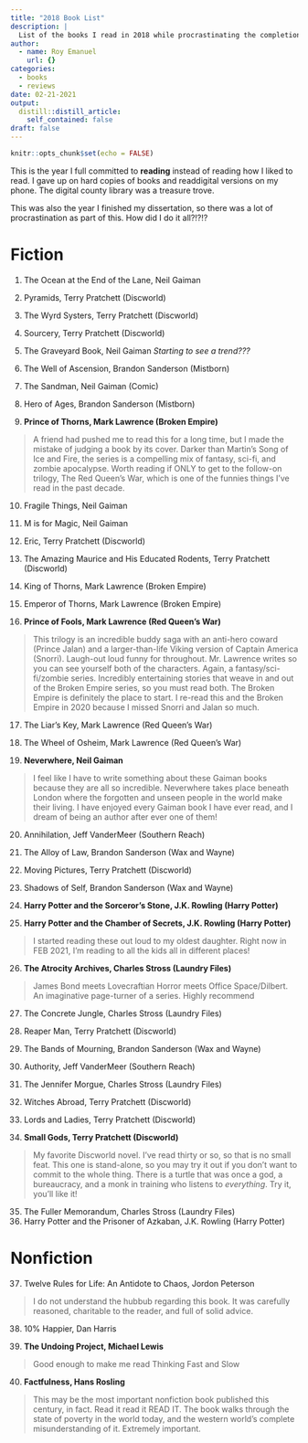 ```yaml
---
title: "2018 Book List"
description: |
  List of the books I read in 2018 while procrastinating the completion of my dissertation
author:
  - name: Roy Emanuel
    url: {}
categories:
  - books
  - reviews
date: 02-21-2021
output:
  distill::distill_article:
    self_contained: false
draft: false
---
```



```r
knitr::opts_chunk$set(echo = FALSE)
```

This is the year I full committed to **reading** instead of reading
how I liked to read. I gave up on hard copies of books and readdigital
versions on  my phone. The digital county  library was a treasure
trove. 

This was also the year I finished my dissertation, so there was a
lot of procrastination as part of this. How did I do it all?!?!?

# Fiction

(@) The Ocean at the End of the Lane, Neil Gaiman
(@) Pyramids, Terry Pratchett (Discworld)
(@) The Wyrd Systers, Terry Pratchett (Discworld)
(@) Sourcery, Terry Pratchett (Discworld)
(@) The Graveyard Book, Neil Gaiman *Starting to see a trend???*
(@) The Well of Ascension, Brandon Sanderson (Mistborn)
(@) The Sandman, Neil Gaiman (Comic)
(@) Hero of Ages, Brandon Sanderson (Mistborn)

(@) **Prince of Thorns, Mark Lawrence (Broken Empire)**

> A friend had pushed me to read this for a long time, but I made the
> mistake of judging a book by its cover. Darker than Martin's Song of
> Ice and Fire, the series is a compelling mix of fantasy, sci-fi, and
> zombie apocalypse. Worth reading if ONLY to get to the follow-on
> trilogy, The Red Queen's War, which is one of the funnies things I've
> read in the past decade. 

(@) Fragile Things, Neil Gaiman
(@) M is for Magic, Neil Gaiman
(@) Eric, Terry Pratchett (Discworld)
(@) The Amazing Maurice and His Educated Rodents, Terry Pratchett
(Discworld)
(@) King of Thorns, Mark Lawrence (Broken Empire)
(@) Emperor of Thorns, Mark Lawrence (Broken Empire)

(@) **Prince of Fools, Mark Lawrence (Red Queen's War)**

> This trilogy is an incredible buddy saga with an anti-hero coward
> (Prince Jalan) and a larger-than-life Viking version of Captain
> America (Snorri). Laugh-out loud funny for throughout. Mr. Lawrence
> writes so you can see yourself both of the characters. Again, a
> fantasy/sci-fi/zombie series. Incredibly entertaining stories that
> weave in and out of the Broken Empire series, so you must read
> both. The Broken Empire is definitely the place to start. I re-read
> this and the Broken Empire in 2020 because I missed Snorri and Jalan
> so much.

(@) The Liar's Key, Mark Lawrence (Red Queen's War)
(@) The Wheel of Osheim, Mark Lawrence (Red Queen's War)

(@) **Neverwhere, Neil Gaiman**

> I feel like I have to write something about these Gaiman books because
> they are all so incredible. Neverwhere takes place beneath London
> where the forgotten and unseen people in the world make their
> living. I have enjoyed every Gaiman book I have ever read, and I dream
> of being an author after ever one of them!

(@) Annihilation, Jeff VanderMeer (Southern Reach)
(@) The Alloy of Law, Brandon Sanderson (Wax and Wayne)
(@) Moving Pictures, Terry Pratchett (Discworld)
(@) Shadows of Self, Brandon Sanderson (Wax and Wayne)

(@) **Harry Potter and the Sorceror's Stone, J.K. Rowling (Harry Potter)**
(@) **Harry Potter and the Chamber of Secrets, J.K. Rowling (Harry Potter)**

> I started reading these out loud to my oldest daughter. Right now in
> FEB 2021, I'm reading to all the kids all in different places!

(@) **The Atrocity Archives, Charles Stross (Laundry Files)**

> James Bond meets Lovecraftian Horror meets Office Space/Dilbert. An
> imaginative page-turner of a series. Highly recommend

(@) The Concrete Jungle, Charles Stross (Laundry Files)
(@) Reaper Man, Terry Pratchett (Discworld)
(@) The Bands of Mourning, Brandon Sanderson (Wax and Wayne)
(@) Authority, Jeff VanderMeer (Southern Reach)
(@) The Jennifer Morgue, Charles Stross (Laundry Files)
(@) Witches Abroad, Terry Pratchett (Discworld)
(@) Lords and Ladies, Terry Pratchett (Discworld)

(@) **Small Gods, Terry Pratchett (Discworld)**

> My favorite Discworld novel. I've read thirty or so, so that is no
> small feat. This one is stand-alone, so you may try it out if you
> don't want to commit to the whole thing. There is a turtle that was
> once a god, a bureaucracy, and a monk in training who listens to
> *everything*. Try it, you'll like it!

(@) The Fuller Memorandum, Charles Stross (Laundry Files)
(@) Harry Potter and the Prisoner of Azkaban, J.K. Rowling (Harry Potter)


# Nonfiction

(@) Twelve Rules for Life: An Antidote to Chaos, Jordon Peterson

> I do not understand the hubbub regarding this book. It was carefully
> reasoned, charitable to the reader, and full of solid advice.

(@) 10% Happier, Dan Harris

(@) **The Undoing Project, Michael Lewis**

> Good enough to make me read Thinking Fast and Slow

(@) **Factfulness, Hans Rosling**

> This may be the most important nonfiction book published this
> century, in fact. Read it read it READ IT. The book walks through the
> state of poverty in the world today, and the western world's complete
> misunderstanding of it. Extremely important. 
